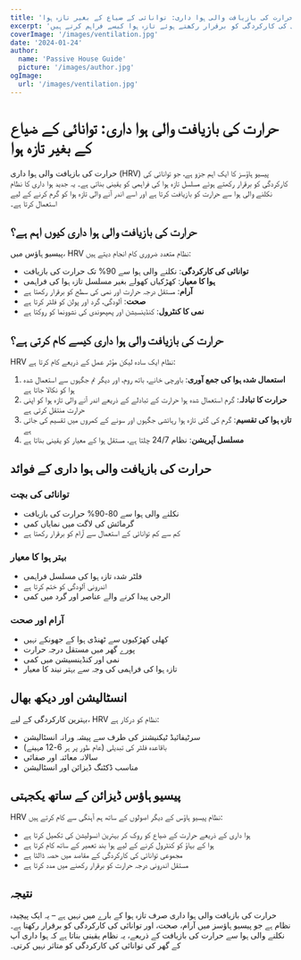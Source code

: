 ```yaml
---
title: 'حرارت کی بازیافت والی ہوا داری: توانائی کے ضیاع کے بغیر تازہ ہوا'
excerpt: 'جانیں کہ حرارت کی بازیافت والی ہوا داری کے نظام پیسیو ہاؤسز میں توانائی کی کارکردگی کو برقرار رکھتے ہوئے تازہ ہوا کیسے فراہم کرتے ہیں'
coverImage: '/images/ventilation.jpg'
date: '2024-01-24'
author:
  name: 'Passive House Guide'
  picture: '/images/author.jpg'
ogImage:
  url: '/images/ventilation.jpg'
---
```


# حرارت کی بازیافت والی ہوا داری: توانائی کے ضیاع کے بغیر تازہ ہوا

حرارت کی بازیافت والی ہوا داری (HRV) پیسیو ہاؤسز کا ایک اہم جزو ہے، جو توانائی کی کارکردگی کو برقرار رکھتے ہوئے مسلسل تازہ ہوا کی فراہمی کو یقینی بناتی ہے۔ یہ جدید ہوا داری کا نظام نکلنے والی ہوا سے حرارت کو بازیافت کرتا ہے اور اسے اندر آنے والی تازہ ہوا کو گرم کرنے کے لیے استعمال کرتا ہے۔

## حرارت کی بازیافت والی ہوا داری کیوں اہم ہے؟

پیسیو ہاؤس میں، HRV نظام متعدد ضروری کام انجام دیتے ہیں:

- **توانائی کی کارکردگی**: نکلنے والی ہوا سے 90% تک حرارت کی بازیافت
- **ہوا کا معیار**: کھڑکیاں کھولے بغیر مسلسل تازہ ہوا کی فراہمی
- **آرام**: مستقل درجہ حرارت اور نمی کی سطح کو برقرار رکھتا ہے
- **صحت**: آلودگی، گرد اور پولن کو فلٹر کرتا ہے
- **نمی کا کنٹرول**: کنڈینسیشن اور پھپھوندی کی نشوونما کو روکتا ہے

## حرارت کی بازیافت والی ہوا داری کیسے کام کرتی ہے؟

HRV نظام ایک سادہ لیکن مؤثر عمل کے ذریعے کام کرتا ہے:

1. **استعمال شدہ ہوا کی جمع آوری**: باورچی خانے، باتھ روم، اور دیگر نم جگہوں سے استعمال شدہ ہوا کو نکالا جاتا ہے
2. **حرارت کا تبادلہ**: گرم استعمال شدہ ہوا حرارت کے تبادلے کے ذریعے اندر آنے والی تازہ ہوا کو اپنی حرارت منتقل کرتی ہے
3. **تازہ ہوا کی تقسیم**: گرم کی گئی تازہ ہوا رہائشی جگہوں اور سونے کے کمروں میں تقسیم کی جاتی ہے
4. **مسلسل آپریشن**: نظام 24/7 چلتا ہے، مستقل ہوا کے معیار کو یقینی بناتا ہے

## حرارت کی بازیافت والی ہوا داری کے فوائد

### توانائی کی بچت
- نکلنے والی ہوا سے 80-90% حرارت کی بازیافت
- گرمائش کی لاگت میں نمایاں کمی
- کم سے کم توانائی کے استعمال سے آرام کو برقرار رکھتا ہے

### بہتر ہوا کا معیار
- فلٹر شدہ تازہ ہوا کی مسلسل فراہمی
- اندرونی آلودگی کو ختم کرتا ہے
- الرجی پیدا کرنے والے عناصر اور گرد میں کمی

### آرام اور صحت
- کھلی کھڑکیوں سے ٹھنڈی ہوا کے جھونکے نہیں
- پورے گھر میں مستقل درجہ حرارت
- نمی اور کنڈینسیشن میں کمی
- تازہ ہوا کی فراہمی کی وجہ سے بہتر نیند کا معیار

## انسٹالیشن اور دیکھ بھال

بہترین کارکردگی کے لیے، HRV نظام کو درکار ہے:

- سرٹیفائیڈ ٹیکنیشنز کی طرف سے پیشہ ورانہ انسٹالیشن
- باقاعدہ فلٹر کی تبدیلی (عام طور پر ہر 6-12 مہینے)
- سالانہ معائنہ اور صفائی
- مناسب ڈکٹنگ ڈیزائن اور انسٹالیشن

## پیسیو ہاؤس ڈیزائن کے ساتھ یکجہتی

HRV نظام پیسیو ہاؤس کے دیگر اصولوں کے ساتھ ہم آہنگی سے کام کرتے ہیں:

- ہوا داری کے ذریعے حرارت کے ضیاع کو روک کر بہترین انسولیشن کی تکمیل کرتا ہے
- ہوا کے بہاؤ کو کنٹرول کرنے کے لیے ہوا بند تعمیر کے ساتھ کام کرتا ہے
- مجموعی توانائی کی کارکردگی کے مقاصد میں حصہ ڈالتا ہے
- مستقل اندرونی درجہ حرارت کو برقرار رکھنے میں مدد کرتا ہے

## نتیجہ

حرارت کی بازیافت والی ہوا داری صرف تازہ ہوا کے بارے میں نہیں ہے – یہ ایک پیچیدہ نظام ہے جو پیسیو ہاؤسز میں آرام، صحت، اور توانائی کی کارکردگی کو برقرار رکھتا ہے۔ نکلنے والی ہوا سے حرارت کی بازیافت کے ذریعے، یہ نظام یقینی بناتا ہے کہ ہوا داری آپ کے گھر کی توانائی کی کارکردگی کو متاثر نہیں کرتی۔
